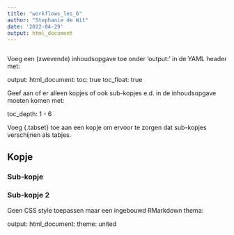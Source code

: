 ```yaml
---
title: "workflows_les_6"
author: "Stephanie de Wit"
date: '2022-04-29'
output: html_document
---
```


```r

```

Voeg een (zwevende) inhoudsopgave toe onder 'output:' in de YAML header met:

output:
  html_document:
    toc: true
    toc_float: true

Geef aan of er alleen kopjes of ook sub-kopjes e.d. in de inhoudsopgave moeten komen met: 

toc_depth: 1 - 6 

Voeg {.tabset} toe aan een kopje om ervoor te zorgen dat sub-kopjes verschijnen als tabjes.

## Kopje {.tabset}

### Sub-kopje

### Sub-kopje 2

Geen CSS style toepassen maar een ingebouwd RMarkdown thema:

output:
  html_document:
    theme: united